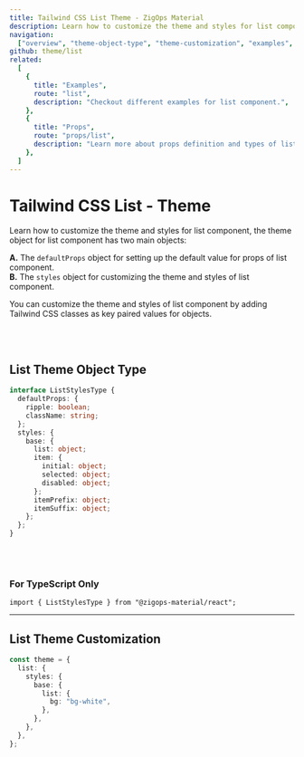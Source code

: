 ```yaml
---
title: Tailwind CSS List Theme - ZigOps Material
description: Learn how to customize the theme and styles for list component.
navigation:
  ["overview", "theme-object-type", "theme-customization", "examples", "props"]
github: theme/list
related:
  [
    {
      title: "Examples",
      route: "list",
      description: "Checkout different examples for list component.",
    },
    {
      title: "Props",
      route: "props/list",
      description: "Learn more about props definition and types of list component.",
    },
  ]
---
```


# Tailwind CSS List - Theme

<span id="overview" className="scroll-mt-48" />

Learn how to customize the theme and styles for list component, the theme object for list component has two main objects:

**A.** The <Code>defaultProps</Code> object for setting up the default value for props of list component.<br />
**B.** The <Code>styles</Code> object for customizing the theme and styles of list component.<br />

You can customize the theme and styles of list component by adding Tailwind CSS classes as key paired values for objects.

<br />
<br />

## List Theme Object Type

<span id="theme-object-type" className="scroll-mt-48" />

```ts
interface ListStylesType {
  defaultProps: {
    ripple: boolean;
    className: string;
  };
  styles: {
    base: {
      list: object;
      item: {
        initial: object;
        selected: object;
        disabled: object;
      };
      itemPrefix: object;
      itemSuffix: object;
    };
  };
}
```

<br />
<br />

### For TypeScript Only

```tsx
import { ListStylesType } from "@zigops-material/react";
```

---

## List Theme Customization

<span id="theme-customization" className="scroll-mt-48" />

```ts
const theme = {
  list: {
    styles: {
      base: {
        list: {
          bg: "bg-white",
        },
      },
    },
  },
};
```

<span id="examples" className="scroll-mt-48" />
<span id="props" className="scroll-mt-48" />
